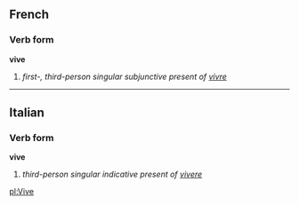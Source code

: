 ==French==
===Verb form===
'''vive'''

# ''first-, third-person singular subjunctive present of [[vivre]]''

----

==Italian==
===Verb form===
'''vive'''

# ''third-person singular indicative present of [[vivere]]''

[[pl:Vive]]